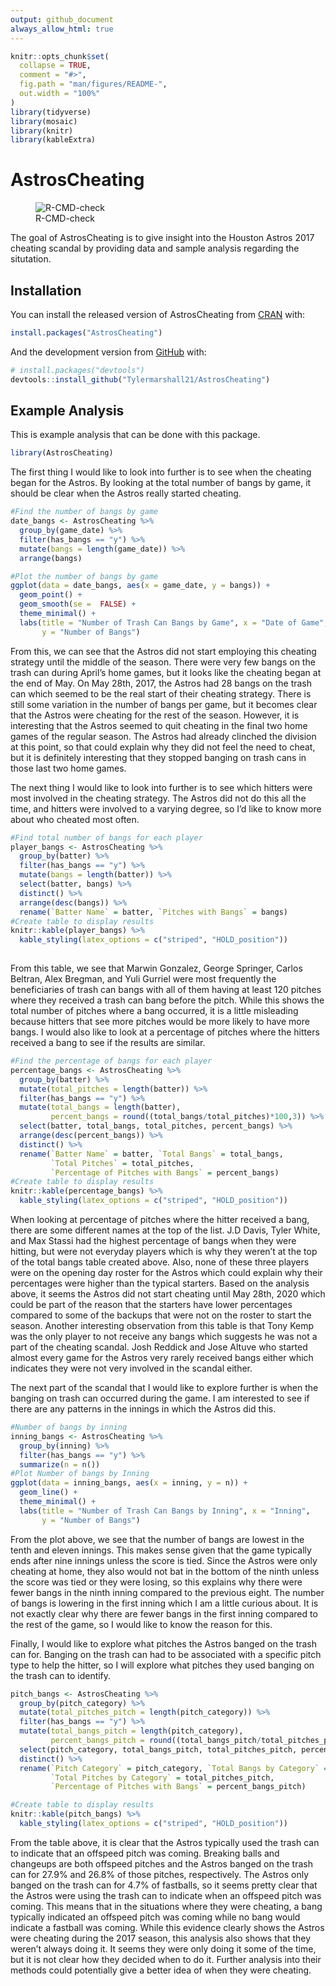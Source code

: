 ```yaml
---
output: github_document
always_allow_html: true
---
```


```r
knitr::opts_chunk$set(
  collapse = TRUE,
  comment = "#>",
  fig.path = "man/figures/README-",
  out.width = "100%"
)
library(tidyverse)
library(mosaic)
library(knitr)
library(kableExtra)
```

# AstrosCheating

![R-CMD-check](https://github.com/Tylermarshall21/AstrosCheating/workflows/R-CMD-check/badge.svg)

The goal of AstrosCheating is to give insight into the Houston Astros 2017 cheating scandal by providing data and sample analysis regarding the situtation.

## Installation

You can install the released version of AstrosCheating from [CRAN](https://CRAN.R-project.org) with:

``` r
install.packages("AstrosCheating")
```

And the development version from [GitHub](https://github.com/) with:

``` r
# install.packages("devtools")
devtools::install_github("Tylermarshall21/AstrosCheating")
```
## Example Analysis

This is example analysis that can be done with this package.

```r
library(AstrosCheating)


```
The first thing I would like to look into further is to see when the cheating began for the Astros. By looking at the total number of bangs by game, it should be clear when the Astros really started cheating.

```r
#Find the number of bangs by game
date_bangs <- AstrosCheating %>%
  group_by(game_date) %>%
  filter(has_bangs == "y") %>%
  mutate(bangs = length(game_date)) %>%
  arrange(bangs)

#Plot the number of bangs by game
ggplot(data = date_bangs, aes(x = game_date, y = bangs)) +
  geom_point() +
  geom_smooth(se =  FALSE) + 
  theme_minimal() +
  labs(title = "Number of Trash Can Bangs by Game", x = "Date of Game",
       y = "Number of Bangs")
```


From this, we can see that the Astros did not start employing this cheating strategy until the middle of the season. There were very few bangs on the trash can during April's home games, but it looks like the cheating began at the end of May. On May 28th, 2017, the Astros had 28 bangs on the trash can which seemed to be the real start of their cheating strategy. There is still some variation in the number of bangs per game, but it becomes clear that the Astros were cheating for the rest of the season. However, it is interesting that the Astros seemed to quit cheating in the final two home games of the regular season. The Astros had already clinched the division at this point, so that could explain why they did not feel the need to cheat, but it is definitely interesting that they stopped banging on trash cans in those last two home games.

The next thing I would like to look into further is to see which hitters were most involved
in the cheating strategy. The Astros did not do this all the time, and hitters were involved to a varying degree, so I'd like to know more about who cheated most often.


```r
#Find total number of bangs for each player
player_bangs <- AstrosCheating %>%
  group_by(batter) %>%
  filter(has_bangs == "y") %>%
  mutate(bangs = length(batter)) %>%
  select(batter, bangs) %>%
  distinct() %>%
  arrange(desc(bangs)) %>%
  rename(`Batter Name` = batter, `Pitches with Bangs` = bangs)
#Create table to display results
knitr::kable(player_bangs) %>%
  kable_styling(latex_options = c("striped", "HOLD_position"))
  
```

From this table, we see that Marwin Gonzalez, George Springer, Carlos Beltran, Alex Bregman, and Yuli Gurriel were most frequently the beneficiaries of trash can bangs with all of them having at least 120 pitches where they received a trash can bang before the pitch. While this shows the total number of pitches where a bang occurred, it is a little misleading because hitters that see more pitches would be more likely to have more bangs. I would also like to look at a percentage of pitches where the hitters received a bang to see if the results are similar. 


```r
#Find the percentage of bangs for each player
percentage_bangs <- AstrosCheating %>%
  group_by(batter) %>%
  mutate(total_pitches = length(batter)) %>%
  filter(has_bangs == "y") %>%
  mutate(total_bangs = length(batter),
         percent_bangs = round((total_bangs/total_pitches)*100,3)) %>%
  select(batter, total_bangs, total_pitches, percent_bangs) %>%
  arrange(desc(percent_bangs)) %>%
  distinct() %>%
  rename(`Batter Name` = batter, `Total Bangs` = total_bangs, 
         `Total Pitches` = total_pitches, 
         `Percentage of Pitches with Bangs` = percent_bangs)
#Create table to display results
knitr::kable(percentage_bangs) %>%
  kable_styling(latex_options = c("striped", "HOLD_position"))
```

When looking at percentage of pitches where the hitter received a bang, there are some different names at the top of the list. J.D Davis, Tyler White, and Max Stassi had the highest percentage of bangs when they were hitting, but were not everyday players which is why they weren't at the top of the total bangs table created above. Also, none of these three players were on the opening day roster for the Astros which could explain why their percentages were higher than the typical starters. Based on the analysis above, it seems the Astros did not start cheating until May 28th, 2020 which could be part of the reason that the starters have lower percentages compared to some of the backups that were not on the roster to start the season. Another interesting observation from this table is that Tony Kemp was the only player to not receive any bangs which suggests he was not a part of the cheating scandal. Josh Reddick and Jose Altuve who started almost every game for the Astros very rarely received bangs either which indicates they were not very involved in the scandal either. 


The next part of the scandal that I would like to explore further is when the banging on trash can occurred during the game. I am interested to see if there are any patterns in the innings in which the Astros did this.

```r
#Number of bangs by inning
inning_bangs <- AstrosCheating %>%
  group_by(inning) %>%
  filter(has_bangs == "y") %>%
  summarize(n = n())
#Plot Number of bangs by Inning
ggplot(data = inning_bangs, aes(x = inning, y = n)) +
  geom_line() +
  theme_minimal() +
  labs(title = "Number of Trash Can Bangs by Inning", x = "Inning",
       y = "Number of Bangs")
```


From the plot above, we see that the number of bangs are lowest in the tenth and eleven innings. This makes sense given that the game typically ends after nine innings unless the score is tied. Since the Astros were only cheating at home, they also would not bat in the bottom of the ninth unless the score was tied or they were losing, so this explains why there were fewer bangs in the ninth inning compared to the previous eight. The number of bangs is lowering in the first inning which I am a little curious about. It is not exactly clear why there are fewer bangs in the first inning compared to the rest of the game, so I would like to know the reason for this.

Finally, I would like to explore what pitches the Astros banged on the trash can for. Banging on the trash can had to be associated with a specific pitch type to help the hitter, so I will explore what pitches they used banging on the trash can to identify.


```r
pitch_bangs <- AstrosCheating %>%
  group_by(pitch_category) %>%
  mutate(total_pitches_pitch = length(pitch_category)) %>%
  filter(has_bangs == "y") %>%
  mutate(total_bangs_pitch = length(pitch_category),
         percent_bangs_pitch = round((total_bangs_pitch/total_pitches_pitch)*100,3)) %>%
  select(pitch_category, total_bangs_pitch, total_pitches_pitch, percent_bangs_pitch) %>%
  distinct() %>%
  rename(`Pitch Category` = pitch_category, `Total Bangs by Category` = total_bangs_pitch,
         `Total Pitches by Category` = total_pitches_pitch,
         `Percentage of Pitches with Bangs` = percent_bangs_pitch)

#Create table to display results
knitr::kable(pitch_bangs) %>%
  kable_styling(latex_options = c("striped", "HOLD_position"))
```



From the table above, it is clear that the Astros typically used the trash can to indicate that an offspeed pitch was coming. Breaking balls and changeups are both offspeed pitches and the Astros banged on the trash can for 27.9% and 26.8% of those pitches, respectively. The Astros only banged on the trash can for 4.7% of fastballs, so it seems pretty clear that the Astros were using the trash can to indicate when an offspeed pitch was coming. This means that in the situations where they were cheating, a bang typically indicated an offspeed pitch was coming while no bang would indicate a fastball was coming. While this evidence clearly shows the Astros were cheating during the 2017 season, this analysis also shows that they weren't always doing it. It seems they were only doing it some of the time, but it is not clear how they decided when to do it. Further analysis into their methods could potentially give a better idea of when they were cheating.

